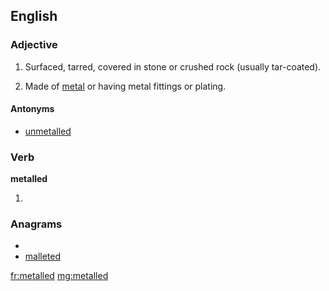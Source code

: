==English==

===Adjective===
{{en-adj}}

# {{context|of a road}} Surfaced, tarred, covered in stone or crushed rock (usually tar-coated).
# {{context|of any object}} Made of [[metal]] or having metal fittings or plating.

====Antonyms====
* {{sense|of a road}} [[unmetalled]]

===Verb===
'''metalled'''

# {{past of|[[metal]]}}

===Anagrams===
* {{alphagram|adeellmt}}
* [[malleted#English|malleted]]

[[fr:metalled]]
[[mg:metalled]]